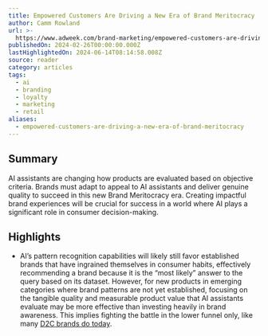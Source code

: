 ```yaml
---
title: Empowered Customers Are Driving a New Era of Brand Meritocracy
author: Camm Rowland
url: >-
  https://www.adweek.com/brand-marketing/empowered-customers-are-driving-a-new-era-of-brand-meritocracy/
publishedOn: 2024-02-26T00:00:00.000Z
lastHighlightedOn: 2024-06-14T08:14:58.008Z
source: reader
category: articles
tags:
  - ai
  - branding
  - loyalty
  - marketing
  - retail
aliases:
  - empowered-customers-are-driving-a-new-era-of-brand-meritocracy
---
```

## Summary

AI assistants are changing how products are evaluated based on objective criteria. Brands must adapt to appeal to AI assistants and deliver genuine quality to succeed in this new Brand Meritocracy era. Creating impactful brand experiences will be crucial for success in a world where AI plays a significant role in consumer decision-making.

## Highlights
- AI’s pattern recognition capabilities will likely still favor established brands that have ingrained themselves in consumer habits, effectively recommending a brand because it is the “most likely” answer to the query based on its dataset. However, for new products in emerging categories where brand patterns are not yet established, focusing on the tangible quality and measurable product value that AI assistants evaluate may be more effective than investing heavily in brand awareness. This implies fighting the battle in the lower funnel only, like many [D2C brands do today](https://www.adweek.com/social-marketing/d2c-brand-algorithm-social-tactics/).
